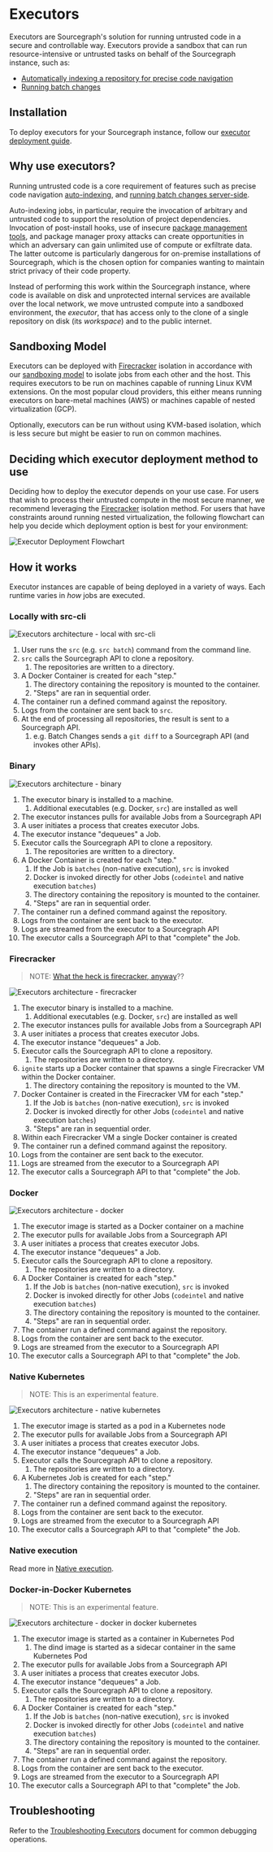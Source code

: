 # Executors

Executors are Sourcegraph's solution for running untrusted code in a secure and controllable way. Executors provide a sandbox that can run resource-intensive or untrusted tasks on behalf of the Sourcegraph instance, such as:

- [Automatically indexing a repository for precise code navigation](/code-search/code-navigation/auto_indexing)
- [Running batch changes](/batch-changes/server-side)

## Installation

To deploy executors for your Sourcegraph instance, follow our [executor deployment guide](executors/deploy_executors).

## Why use executors?

Running untrusted code is a core requirement of features such as precise code navigation [auto-indexing](/code-search/code-navigation/auto_indexing), and [running batch changes server-side](/batch-changes/server-side).

Auto-indexing jobs, in particular, require the invocation of arbitrary and untrusted code to support the resolution of project dependencies. Invocation of post-install hooks, use of insecure [package management tools](https://github.com/golang/go/issues/29230), and package manager proxy attacks can create opportunities in which an adversary can gain unlimited use of compute or exfiltrate data. The latter outcome is particularly dangerous for on-premise installations of Sourcegraph, which is the chosen option for companies wanting to maintain strict privacy of their code property.

Instead of performing this work within the Sourcegraph instance, where code is available on disk and unprotected internal services are available over the local network, we move untrusted compute into a sandboxed environment, the _executor_, that has access only to the clone of a single repository on disk (its _workspace_) and to the public internet.

## Sandboxing Model

Executors can be deployed with [Firecracker](https://sourcegraph.com/github.com/firecracker-microvm/firecracker) isolation in accordance with our [sandboxing model](/admin/executors/#how-it-works) to isolate jobs from each other and the host.
This requires executors to be run on machines capable of running Linux KVM extensions. On the most popular cloud providers, this either means running executors on bare-metal machines (AWS) or machines capable of nested virtualization (GCP).

Optionally, executors can be run without using KVM-based isolation, which is less secure but might be easier to run on common machines.

## Deciding which executor deployment method to use

Deciding how to deploy the executor depends on your use case. For users that wish to process their untrusted compute in the most secure manner, we recommend leveraging the [Firecracker](./executors/firecracker) isolation method. For users that have constraints around running nested virtualization, the following flowchart can help you decide which deployment option is best for your environment:

<img src='https://storage.googleapis.com/sourcegraph-assets/executor_deployment_tree.png' alt='Executor Deployment Flowchart' />

## How it works

Executor instances are capable of being deployed in a variety of ways. Each runtime varies in _how_ jobs are executed.

### Locally with src-cli

<img src="https://storage.googleapis.com/sourcegraph-assets/executor_src_local_arch.png" alt="Executors architecture - local with src-cli" />


1.  User runs the `src` (e.g. `src batch`) command from the command line.
2.  `src` calls the Sourcegraph API to clone a repository.
    1.  The repositories are written to a directory.
3.  A Docker Container is created for each "step."
    1.  The directory containing the repository is mounted to the container.
    2.  "Steps" are ran in sequential order.
4.  The container run a defined command against the repository.
5.  Logs from the container are sent back to `src`.
6.  At the end of processing all repositories, the result is sent to a Sourcegraph API.
    1.  e.g. Batch Changes sends a `git diff` to a Sourcegraph API (and invokes other APIs).

### Binary


<img src="https://storage.googleapis.com/sourcegraph-assets/executor_binary_arch.png" alt="Executors architecture - binary" />


1.  The executor binary is installed to a machine.
    1.  Additional executables (e.g. Docker, `src`) are installed as well
2.  The executor instances pulls for available Jobs from a Sourcegraph API
3.  A user initiates a process that creates executor Jobs.
4.  The executor instance "dequeues" a Job.
5.  Executor calls the Sourcegraph API to clone a repository.
    1. The repositories are written to a directory.
6.  A Docker Container is created for each "step."
    1.  If the Job is `batches` (non-native execution), `src` is invoked
    2.  Docker is invoked directly for other Jobs (`codeintel` and native execution `batches`)
    3.  The directory containing the repository is mounted to the container.
    4.  "Steps" are ran in sequential order.
7.  The container run a defined command against the repository.
8.  Logs from the container are sent back to the executor.
9.  Logs are streamed from the executor to a Sourcegraph API
10.  The executor calls a Sourcegraph API to that "complete" the Job.

### Firecracker

> NOTE: [What the heck is firecracker, anyway](/admin/executors/firecracker)??


<img src="https://storage.googleapis.com/sourcegraph-assets/executor_firecracker_arch.png" alt="Executors architecture - firecracker" />


1.  The executor binary is installed to a machine.
    1.  Additional executables (e.g. Docker, `src`) are installed as well
2.  The executor instances pulls for available Jobs from a Sourcegraph API
3.  A user initiates a process that creates executor Jobs.
4.  The executor instance "dequeues" a Job.
5.  Executor calls the Sourcegraph API to clone a repository.
    1.  The repositories are written to a directory.
6. `ignite` starts up a Docker container that spawns a single Firecracker VM within the Docker container.
    1. The directory containing the repository is mounted to the VM.
7. Docker Container is created in the Firecracker VM for each "step."
    1.  If the Job is `batches` (non-native execution), `src` is invoked
    2.  Docker is invoked directly for other Jobs (`codeintel` and native execution `batches`)
    3.  "Steps" are ran in sequential order.
8.  Within each Firecracker VM a single Docker container is created
9.  The container run a defined command against the repository.
10.  Logs from the container are sent back to the executor.
11.  Logs are streamed from the executor to a Sourcegraph API
12.  The executor calls a Sourcegraph API to that "complete" the Job.

### Docker


<img src="https://storage.googleapis.com/sourcegraph-assets/executor_docker_arch.png" alt="Executors architecture - docker" />


1.  The executor image is started as a Docker container on a machine
2.  The executor pulls for available Jobs from a Sourcegraph API
3.  A user initiates a process that creates executor Jobs.
4.  The executor instance "dequeues" a Job.
5.  Executor calls the Sourcegraph API to clone a repository.
    1.  The repositories are written to a directory.
6.  A Docker Container is created for each "step."
    1.  If the Job is `batches` (non-native execution), `src` is invoked
    2.  Docker is invoked directly for other Jobs (`codeintel` and native execution `batches`)
    3.  The directory containing the repository is mounted to the container.
    4.  "Steps" are ran in sequential order.
7.  The container run a defined command against the repository.
8.  Logs from the container are sent back to the executor.
9.  Logs are streamed from the executor to a Sourcegraph API
10.  The executor calls a Sourcegraph API to that "complete" the Job.

### Native Kubernetes

> NOTE: This is an experimental feature.



<img src="https://storage.googleapis.com/sourcegraph-assets/executor_kubernetes_native_arch.png" alt="Executors architecture - native kubernetes" />


1.  The executor image is started as a pod in a Kubernetes node
2.  The executor pulls for available Jobs from a Sourcegraph API
3.  A user initiates a process that creates executor Jobs.
4.  The executor instance "dequeues" a Job.
5.  Executor calls the Sourcegraph API to clone a repository.
    1.  The repositories are written to a directory.
6.  A Kubernetes Job is created for each "step."
    1.  The directory containing the repository is mounted to the container.
    2.  "Steps" are ran in sequential order.
7.  The container run a defined command against the repository.
8.  Logs from the container are sent back to the executor.
9.  Logs are streamed from the executor to a Sourcegraph API
10.  The executor calls a Sourcegraph API to that "complete" the Job.

### Native execution

Read more in [Native execution](/admin/executors/native_execution).

### Docker-in-Docker Kubernetes

> NOTE: This is an experimental feature.

<img src="https://storage.googleapis.com/sourcegraph-assets/executor_kubernetes_dind_arch.png" alt="Executors architecture - docker in docker kubernetes" />

1.  The executor image is started as a container in Kubernetes Pod
    1. The dind image is started as a sidecar container in the same Kubernetes Pod
2.  The executor pulls for available Jobs from a Sourcegraph API
3.  A user initiates a process that creates executor Jobs.
4.  The executor instance "dequeues" a Job.
5.  Executor calls the Sourcegraph API to clone a repository.
    1.  The repositories are written to a directory.
6.  A Docker Container is created for each "step."
    1.  If the Job is `batches` (non-native execution), `src` is invoked
    2.  Docker is invoked directly for other Jobs (`codeintel` and native execution `batches`)
    3.  The directory containing the repository is mounted to the container.
    4.  "Steps" are ran in sequential order.
7.  The container run a defined command against the repository.
8.  Logs from the container are sent back to the executor.
9.  Logs are streamed from the executor to a Sourcegraph API
10.  The executor calls a Sourcegraph API to that "complete" the Job.

## Troubleshooting
Refer to the [Troubleshooting Executors](/admin/executors/executors_troubleshooting) document for common debugging operations.
